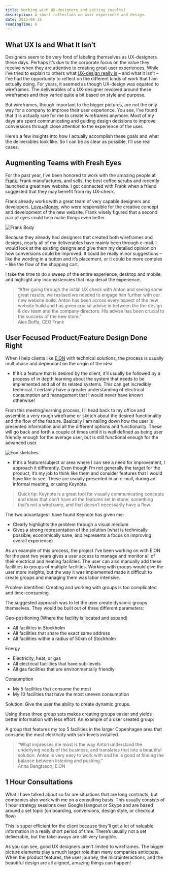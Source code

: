 ```yaml
---
title: Working with UX-designers and getting results!
description: A short reflection on user experience and design.
date: 2015-06-16
readingTime: 6
---
```


## What UX Is and What It Isn’t

Designers seem to be very fond of labeling themselves as UX-designers these days. Perhaps it’s due to the corporate focus on the value they receive when they are attentive to creating great user experiences. While I’ve tried to explain to others what [UX-design really is](/ux-design-explained/) &#8211; and what it isn’t &#8211; I’ve had the opportunity to reflect on the different kinds of work that I am actually doing. For years, it seemed as though UX-design was equated to wireframes. The deliverables of a UX-designer revolved around these wireframes and they varied quite a bit based on style and purpose.

But wireframes, though important to the bigger pictures, are not the only way for a company to improve their user experience. You see, I’ve found that it is actually rare for me to create wireframes anymore. Most of my days are spent communicating and guiding design decisions to improve conversions through close attention to the experience of the user.

Here’s a few insights into how I actually accomplish these goals and what the deliverables look like. So I can be as clear as possible, I’ll use real cases.

## Augmenting Teams with Fresh Eyes

For the past year, I’ve been honored to work with the amazing people at <a href="http://www.frankbody.com" target="_blank">Frank</a>. Frank manufactures, and sells, the best coffee scrubs and recently launched a great new website. I got connected with Frank when a friend suggested that they may benefit from my UX-check.

Frank already works with a great team of very capable designers and developers, <a href="http://loveandmoney.agency" target="_blank">Love+Money</a>, who were responsible for the creative concept and development of the new website. Frank wisely figured that a second pair of eyes could help make things even better.

![Frank Body](frank.jpg)

Because they already had designers that created both wireframes and designs, nearly all of my deliverables have mainly been through e-mail. I would look at the existing designs and give them my detailed opinion on how conversions could be improved. It could be really minor suggestions &#8211; like the wording in a button and it’s placement, or it could be more complex &#8211; like the flow of the shopping cart.

I take the time to do a sweep of the entire experience, desktop and mobile, and highlight any inconsistencies that may derail the experience.

> &#8220;After going through the initial UX check with Anton and seeing some great results, we realised we needed to engage him further with our new website build. Anton has been across every aspect of the new website build and has given crucial advise in between the the design & dev team and the company directors. His advise has been crucial to the success of the new store.&#8221;
<br>Alex Boffa, CEO Frank

## User Focused Product/Feature Design Done Right

When I help clients like <a href="http://www.eon.se" target="_blank">E.ON</a> with technical solutions, the process is usually multiphase and dependant on the origin of the idea.

* If it’s a feature that is desired by the client, it’ll usually be followed by a process of in depth learning about the system that needs to be implemented and all of its related systems. This can get incredibly technical. I certainly have a greater understanding of electrical consumption and management that I would never have known otherwise!

From this meeting/learning process, I’ll head back to my office and assemble a very rough wireframe or sketch about the desired functionality and the flow of the feature. Basically I am nailing down how the user is presented information and all the different options and functionality. These will go back and forth a couple of times until it is well defined as being user friendly enough for the average user, but is still functional enough for the advanced user.

![Eon sketches](eon.jpg)

* If it’s a feature/subject or area where I can see a need for improvement, I approach it differently. Even though I’m not generally the target for the product, it’s my job to think like them and consider features that I would have like to see. These are usually presented in an e-mail, during an informal meeting, or using Keynote.

> Quick tip: Keynote is a great tool for visually communicating concepts and ideas that don’t have all the features set in stone, something that’s not a wireframe, and that doesn’t necessarily have a flow.

The two advantages I have found Keynote has given me:

  * Clearly highlights the problem through a visual medium
  * Gives a strong representation of the solution (what is technically possible, economically sane, and represents a focus on improving overall experience)

As an example of this process, the project I’ve been working on with E.ON for the past two years gives a user access to manage and monitor all of their electrical and heating facilities. The user can also manually add these facilities to groups of multiple facilities. Working with groups would give the user more insights, but the way it was implemented made it difficult to create groups and managing them was labor intensive.

Problem identified: Creating and working with groups is too complicated and time-consuming.

The suggested approach was to let the user create dynamic groups themselves. They would be built out of three different parameters:

Geo-positioning (Where the facility is located and expand)

  * All facilities in Stockholm
  * All facilities that share the exact same address
  * All facilities within a radius of 50km of Stockholm

Energy

  * Electricity, heat, or gas
  * All electrical facilities that have sub-levels
  * All gas facilities that are environmentally friendly

Consumption

  * My 5 facilities that consume the most
  * My 10 facilities that have the most uneven consumption

Solution: Give the user the ability to create dynamic groups.

Using these three group sets makes creating groups easier and yields better information with less effort. An example of a user created group:

A group that features my top 5 facilities in the larger Copenhagen area that consume the most electricity with sub-levels installed.

> &#8220;What impresses me most is the way Anton understand the underlying needs of the business, and translates that into a beautiful solution. Anton is very easy to work with and he is good at finding the balance between listening and pushing.&#8221;
<br>Anna Bengtsson, E.ON

## 1 Hour Consultations

What I have talked about so far are situations that are long contracts, but companies also work with me on a consulting basis. This usually consists of 1 hour strategy sessions over Google Hangout or Skype and are based around a set topic (on boarding, conversions, design style, or checkout flow)

This is super efficient for the client because they’ll get a lot of valuable information in a really short period of time. There’s usually not a set deliverable, but the take-aways are still very tangible.

As you can see, good UX designers aren’t limited to wireframes. The bigger picture elements play a much larger role than many companies anticipate. When the product features, the user journey, the microinteractions, and the beautiful design are all aligned, amazing things can happen!